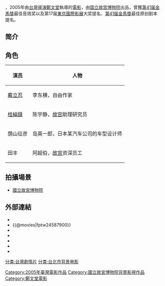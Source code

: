 {{Infobox Film 
 | name = 經過
 | original_name = ''The passage''
 | image =
 | caption = 
 | director = [[鄭文堂|鄭文堂]] 
 | writer = [[鄭文堂|鄭文堂]] 
 | starring =  [[戴立忍|戴立忍]]<br>[[桂纶镁|桂纶镁]]<br>荫山征彦<br>田丰 
 | producer = [[徐小明_(台灣)|徐小明]]
 | producer_2 = 石守謙
 | studio   = 綠光全傳播有限公司 
 | distributor = 綠光全傳播有限公司  
 | budget = 
 | gross = [[新台幣|新台幣]]252萬元
 | 配樂 = 陳柔錚
 | 音效 = 曹源峰
 | 剪輯 = 雷震卿
 | released ={{film date|2004|10|24|日本|2005|9|30|臺灣}}
 | 摄影 = 陳懷恩 
 | runtime = 104分鐘
 | language = [[台灣國語|國語]]
 | imdb_id = tt0447349
 | }}
{{engname|《經過》|The Passage}}，2005年由[[台灣|台灣]][[導演|導演]][[鄭文堂|鄭文堂]]執導的[[電影|電影]]，由[[国立故宫博物院|国立故宫博物院]]出品，曾獲[[第41届金馬獎|第41届金馬獎]]最佳音效奖以及第17届[[東京國際影展|東京國際影展]]大奖提名、[[第41届金馬獎|第41届金馬獎]]最佳原创剧本提名。

==简介==

==角色==
{| class="wikitable"
|-
! 演员 !! 人物
|-
| [[戴立忍|戴立忍]]  ||李东横，自由作家 
|-
| [[桂綸鎂|桂綸鎂]]|| 陈宇静，[[国立故宫博物院|故宫]]助理研究员
|-
|  荫山征彦||岛英一郎，日本某汽车公司的车型设计师 
|-
|  田丰|| 阿超伯，[[国立故宫博物院|故宫]]资深员工
|}

{{Wide image|寒食帖.jpg|3000px|[[苏轼|苏轼]]《[[寒食帖|寒食帖]]》|72%|dir=rtl}}

== 拍攝場景 ==
*[[國立故宮博物院|國立故宮博物院]]

== 外部連結 ==
*{{Yahoomovie id|1380}}
*{{@movies|fptw24587900}}
* {{douban}}
*{{Mtime|41102}}
*{{rotten-tomatoes|jing-guo}}
* {{hkmdb title|12506}}
*{{imdb title|0447349}}

{{DEFAULTSORT:J}}

[[分类:台灣劇情片|分类:台灣劇情片]]
[[分类:台北市背景电影|分类:台北市背景电影]]
[[Category:2005年臺灣電影作品|Category:2005年臺灣電影作品]]
[[Category:國立故宮博物院背景影視作品|Category:國立故宮博物院背景影視作品]]
[[Category:鄭文堂電影|Category:鄭文堂電影]]